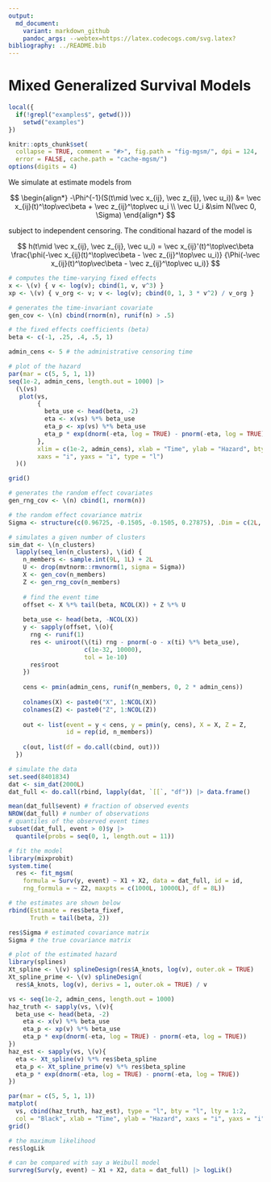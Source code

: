 ```yaml
---
output:
  md_document:
    variant: markdown_github
    pandoc_args: --webtex=https://latex.codecogs.com/svg.latex?
bibliography: ../README.bib
---
```


# Mixed Generalized Survival Models

```r
local({
  if(!grepl("examples$", getwd()))
    setwd("examples")
})

knitr::opts_chunk$set(
  collapse = TRUE, comment = "#>", fig.path = "fig-mgsm/", dpi = 124, 
  error = FALSE, cache.path = "cache-mgsm/")
options(digits = 4)
```

We simulate at estimate models from 

$$
\begin{align*}
-\Phi^{-1}(S(t\mid \vec x_{ij}, \vec z_{ij}, \vec u_i)) 
  &= \vec x_{ij}(t)^\top\vec\beta + \vec z_{ij}^\top\vec u_i \\
\vec U_i &\sim N(\vec 0, \Sigma) 
\end{align*}
$$

subject to independent censoring. The conditional hazard of the model is 



$$
h(t\mid  \vec x_{ij}, \vec z_{ij}, \vec u_i) = 
  \vec x_{ij}'(t)^\top\vec\beta
  \frac{\phi(-\vec x_{ij}(t)^\top\vec\beta - \vec z_{ij}^\top\vec u_i)}
       {\Phi(-\vec x_{ij}(t)^\top\vec\beta - \vec z_{ij}^\top\vec u_i)}
$$

```r
# computes the time-varying fixed effects
x <- \(v) { v <- log(v); cbind(1, v, v^3) }
xp <- \(v) { v_org <- v; v <- log(v); cbind(0, 1, 3 * v^2) / v_org }

# generates the time-invariant covariate
gen_cov <- \(n) cbind(rnorm(n), runif(n) > .5)

# the fixed effects coefficients (beta)
beta <- c(-1, .25, .4, .5, 1)

admin_cens <- 5 # the administrative censoring time

# plot of the hazard
par(mar = c(5, 5, 1, 1))
seq(1e-2, admin_cens, length.out = 1000) |>
  (\(vs)
   plot(vs, 
        {
          beta_use <- head(beta, -2)
          eta <- x(vs) %*% beta_use
          eta_p <- xp(vs) %*% beta_use
          eta_p * exp(dnorm(-eta, log = TRUE) - pnorm(-eta, log = TRUE))
        }, 
        xlim = c(1e-2, admin_cens), xlab = "Time", ylab = "Hazard", bty = "l", 
        xaxs = "i", yaxs = "i", type = "l")
  )()

grid()

# generates the random effect covariates
gen_rng_cov <- \(n) cbind(1, rnorm(n))

# the random effect covariance matrix
Sigma <- structure(c(0.96725, -0.1505, -0.1505, 0.27875), .Dim = c(2L, 2L))

# simulates a given number of clusters
sim_dat <- \(n_clusters)
  lapply(seq_len(n_clusters), \(id) {
    n_members <- sample.int(9L, 1L) + 2L
    U <- drop(mvtnorm::rmvnorm(1, sigma = Sigma))
    X <- gen_cov(n_members)
    Z <- gen_rng_cov(n_members)
    
    # find the event time
    offset <- X %*% tail(beta, NCOL(X)) + Z %*% U
    
    beta_use <- head(beta, -NCOL(X))
    y <- sapply(offset, \(o){
      rng <- runif(1)
      res <- uniroot(\(ti) rng - pnorm(-o - x(ti) %*% beta_use), 
                     c(1e-32, 10000), 
                     tol = 1e-10)
      res$root
    })
    
    cens <- pmin(admin_cens, runif(n_members, 0, 2 * admin_cens))
    
    colnames(X) <- paste0("X", 1:NCOL(X))
    colnames(Z) <- paste0("Z", 1:NCOL(Z))
    
    out <- list(event = y < cens, y = pmin(y, cens), X = X, Z = Z, 
                id = rep(id, n_members))
    
    c(out, list(df = do.call(cbind, out)))
  })
```

```r
# simulate the data
set.seed(8401834)
dat <- sim_dat(2000L)
dat_full <- do.call(rbind, lapply(dat, `[[`, "df")) |> data.frame()

mean(dat_full$event) # fraction of observed events
NROW(dat_full) # number of observations
# quantiles of the observed event times
subset(dat_full, event > 0)$y |> 
  quantile(probs = seq(0, 1, length.out = 11))

# fit the model 
library(mixprobit)
system.time(
  res <- fit_mgsm(
    formula = Surv(y, event) ~ X1 + X2, data = dat_full, id = id,
    rng_formula = ~ Z2, maxpts = c(1000L, 10000L), df = 8L))
```

```r
# the estimates are shown below
rbind(Estimate = res$beta_fixef, 
      Truth = tail(beta, 2))

res$Sigma # estimated covariance matrix
Sigma # the true covariance matrix

# plot of the estimated hazard
library(splines)
Xt_spline <- \(v) splineDesign(res$A_knots, log(v), outer.ok = TRUE)
Xt_spline_prime <- \(v) splineDesign(
  res$A_knots, log(v), derivs = 1, outer.ok = TRUE) / v

vs <- seq(1e-2, admin_cens, length.out = 1000)
haz_truth <- sapply(vs, \(v){
  beta_use <- head(beta, -2)
    eta <- x(v) %*% beta_use
    eta_p <- xp(v) %*% beta_use
    eta_p * exp(dnorm(-eta, log = TRUE) - pnorm(-eta, log = TRUE))
})
haz_est <- sapply(vs, \(v){
  eta <- Xt_spline(v) %*% res$beta_spline
  eta_p <- Xt_spline_prime(v) %*% res$beta_spline
  eta_p * exp(dnorm(-eta, log = TRUE) - pnorm(-eta, log = TRUE))
})

par(mar = c(5, 5, 1, 1))
matplot(
  vs, cbind(haz_truth, haz_est), type = "l", bty = "l", lty = 1:2, 
  col = "Black", xlab = "Time", ylab = "Hazard", xaxs = "i", yaxs = "i")
grid()

# the maximum likelihood
res$logLik

# can be compared with say a Weibull model
survreg(Surv(y, event) ~ X1 + X2, data = dat_full) |> logLik()
```
